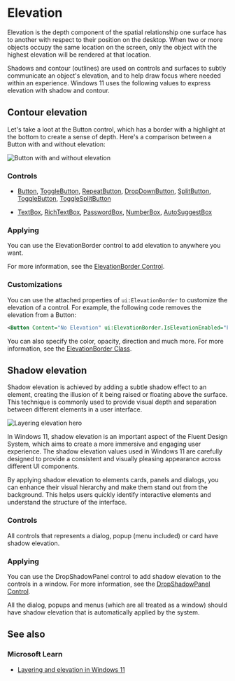 # Elevation

Elevation is the depth component of the spatial relationship one surface has to another with respect to their position on the desktop. When two or more objects occupy the same location on the screen, only the object with the highest elevation will be rendered at that location.

Shadows and contour (outlines) are used on controls and surfaces to subtly communicate an object's elevation, and to help draw focus where needed within an experience. Windows 11 uses the following values to express elevation with shadow and contour.

## Contour elevation

Let's take a loot at the Button control, which has a border with a highlight at the bottom to create a sense of depth. Here's a comparison between a Button with and without elevation:

![Button with and without elevation](button-with-and-without-elevation.png)

### Controls

- [Button](%BASE_NAME%/components/basic-input/button), [ToggleButton](%BASE_NAME%/components/basic-input/toggle-button), [RepeatButton](%BASE_NAME%/components/basic-input/repeat-button), [DropDownButton](%BASE_NAME%/components/basic-input/dropdown-button), [SplitButton](%BASE_NAME%/components/basic-input/split-button), [ToggleButton](%BASE_NAME%/components/basic-input/toggle-button), [ToggleSplitButton](%BASE_NAME%/components/basic-input/toggle-split-button)

- [TextBox](%BASE_NAME%/components/text/text-box), [RichTextBox](%BASE_NAME%/components/text/richtext-box), [PasswordBox](%BASE_NAME%/components/text/password-box), [NumberBox](%BASE_NAME%/components/text/number-box), [AutoSuggestBox](%BASE_NAME%/components/text/autosuggest-box)

### Applying

You can use the ElevationBorder control to add elevation to anywhere you want. 

For more information, see the [ElevationBorder Control](%BASE_NAME%/components/media/elevation-border).

### Customizations

You can use the attached properties of `ui:ElevationBorder` to customize the elevation of a control. For example, the following code removes the elevation from a Button:

```xml
<Button Content="No Elevation" ui:ElevationBorder.IsElevationEnabled="False"/>
```

You can also specify the color, opacity, direction and much more. For more information, see the [ElevationBorder Class](%BASE_NAME%/definitions/controls/elevation-border).

## Shadow elevation

Shadow elevation is achieved by adding a subtle shadow effect to an element, creating the illusion of it being raised or floating above the surface. This technique is commonly used to provide visual depth and separation between different elements in a user interface.

![Layering elevation hero](layering_elevation_hero.png)

In Windows 11, shadow elevation is an important aspect of the Fluent Design System, which aims to create a more immersive and engaging user experience. The shadow elevation values used in Windows 11 are carefully designed to provide a consistent and visually pleasing appearance across different UI components.

By applying shadow elevation to elements cards, panels and dialogs, you can enhance their visual hierarchy and make them stand out from the background. This helps users quickly identify interactive elements and understand the structure of the interface.

### Controls

All controls that represents a dialog, popup (menu included) or card have shadow elevation. 

### Applying

You can use the DropShadowPanel control to add shadow elevation to the controls in a window. For more information, see the [DropShadowPanel Control](%BASE_NAME%/components/media/dropshadow-panel).

All the dialog, popups and menus (which are all treated as a window) should have shadow elevation that is automatically applied by the system.

## See also

### Microsoft Learn

- [Layering and elevation in Windows 11](https://learn.microsoft.com/en-us/windows/apps/design/signature-experiences/layering)